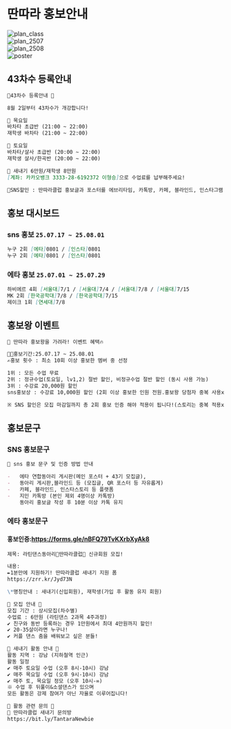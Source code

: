 

# 딴따라 홍보안내

<div class="grid grid-cols-4 gap-4 p-4">
    <div class="">
        <img src={plan_class.src} alt="plan_class" />
    </div>
    <div class="">
        <img src={plan_2507.src} alt="plan_2507" />
    </div>
    <div class="">
        <img src={plan_2508.src} alt="plan_2508" />
    </div>
    <div class="">
        <img src={poster.src} alt="poster" />
    </div>
</div>

## 43차수 등록안내

```markdown
🕺43차수 등록안내 💃

8월 2일부터 43차수가 개강합니다!

🌟 목요일
바차타 초급반 (21:00 ~ 22:00)
재학생 바차타 (21:00 ~ 22:00)

🌟 토요일
바차타/살사 초급반 (20:00 ~ 22:00)
재학생 살사/한곡반 (20:00 ~ 22:00)

🌟 새내기 6만원/재학생 8만원
[계좌: 카카오뱅크 3333-28-6192372 이형승]으로 수업료를 납부해주세요!

🌟SNS할인 : 딴따라클럽 홍보글과 포스터를 에브리타임, 카톡방, 카페, 블라인드, 인스타그램 스토리(1회만 가능) 등 홍보 인증 시 할인 (최소 2회)
```

## 홍보 대시보드


### sns 홍보 `25.07.17 ~ 25.08.01`

```markdown
누구 2회 [에타]0801 / [인스타]0801
누구 2회 [에타]0801 / [인스타]0801
```


### 에타 홍보 `25.07.01 ~ 25.07.29`

```markdown
하비에르 4회 [서울대]7/1 / [서울대]7/4 / [서울대]7/8 / [서울대]7/15
MK 2회 [한국공학대]7/8 / [한국공학대]7/15
제이크 1회 [연세대]7/8
```


## 홍보왕 이벤트

```markdown
📢 딴따라 홍보왕을 가려라! 이벤트 혜택🔥

🏃🏻홍보기간:25.07.17 ~ 25.08.01
✍️홍보 횟수 : 최소 10회 이상 홍보한 멤버 중 선정

1위 : 모든 수업 무료
2위 : 정규수업(토요일, lv1,2) 절반 할인, 비정규수업 절반 할인 (동시 사용 가능)
3위 : 수강료 20,000원 할인
sns홍보상 : 수강료 10,000원 할인 (2회 이상 홍보한 인원 전원.홍보왕 당첨자 중복 사용x)

※ SNS 할인은 모집 마감일까지 총 2회 홍보 인증 해야 적용이 됩니다!(스토리는 중복 적용x.최대 1회)
```

## 홍보문구

### SNS 홍보문구

```markdown
🌟 sns 홍보 문구 및 인증 방법 안내

-   에타 연합동아리 게시판(메인 포스터 + 43기 모집글),
-   동아리 게시판,블라인드 등 (모집글, QR 포스터 등 자유롭게)
-   카페, 블라인드, 인스타스토리 등 플랫폼
-   지인 카톡방 (본인 제외 4명이상 카톡방)
    동아리 홍보글 작성 후 10분 이상 카톡 유지
```

### 에타 홍보문구
#### 홍보인증:https://forms.gle/nBFQ79TvKXrbXyAk8

```markdown
제목: 라틴댄스동아리💃딴따라클럽🕺 신규회원 모집!

내용:
✒1분만에 지원하기! 딴따라클럽 새내기 지원 폼
https://zrr.kr/Jyd73N

\*명칭안내 : 새내기(신입회원), 재학생(가입 후 활동 유지 회원)

🌟 모집 안내 🌟
모집 기간 : 상시모집(차수별)
수업료 : 6만원 (라틴댄스 2과목 4주과정)
✔ 친구와 동반 등록하는 경우 1만원에서 최대 4만원까지 할인!
✔ 20-35살이라면 누구나!
✔ 커플 댄스 춤을 배워보고 싶은 분들!

🌟 새내기 활동 안내 🌟
활동 지역 : 강남 (지하철역 인근)
활동 일정
✔ 매주 토요일 수업 (오후 8시-10시) 강남
✔ 매주 목요일 수업 (오후 9시-10시) 강남
✔ 매주 토, 목요일 정모 (오후 10시-∞)
※ 수업 후 뒤풀이&소셜댄스가 있으며
모든 활동은 강제 참여가 아닌 자율로 이루어집니다!

🌟 활동 관련 문의 🌟
💬 딴따라클럽 새내기 문의방
https://bit.ly/TantaraNewbie
```
